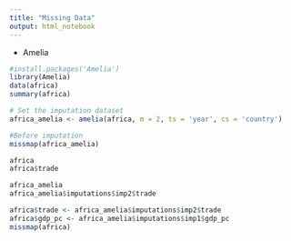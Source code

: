 ```yaml
---
title: "Missing Data"
output: html_notebook
---
```

* Amelia
```r
#install.packages('Amelia')
library(Amelia)
data(africa)
summary(africa)
```

```r
# Set the imputation dataset
africa_amelia <- amelia(africa, m = 2, ts = 'year', cs = 'country')
```
```r
#Before imputation
missmap(africa_amelia)
```
```r
africa
africa$trade
```
```r
africa_amelia
africa_amelia$imputations$imp2$trade
```
```r
africa$trade <- africa_amelia$imputations$imp2$trade
africa$gdp_pc <- africa_amelia$imputations$imp1$gdp_pc
missmap(africa)
```


